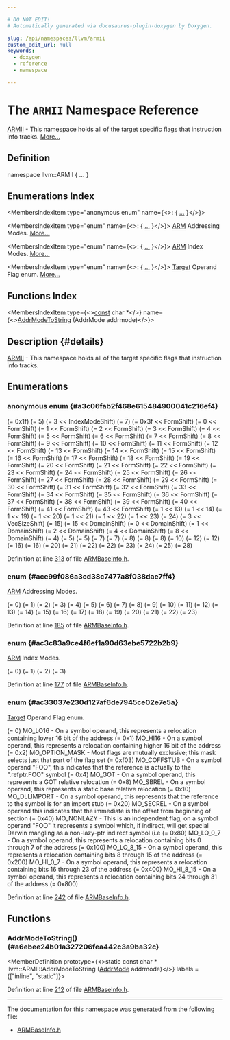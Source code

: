 ```yaml
---

# DO NOT EDIT!
# Automatically generated via docusaurus-plugin-doxygen by Doxygen.

slug: /api/namespaces/llvm/armii
custom_edit_url: null
keywords:
  - doxygen
  - reference
  - namespace

---
```





# The `ARMII` Namespace Reference

<DoxygenPage pluginConfig={pluginConfig}>

<a href="/docs/api/namespaces/llvm/armii">ARMII</a> - This namespace holds all of the target specific flags that instruction info tracks. <a href="#details">More...</a>

## Definition

<CodeBlock>namespace llvm::ARMII &#123; ... &#125;</CodeBlock>

## Enumerations Index

<MembersIndex>

<MembersIndexItem
  type="anonymous enum"
  name={<>:  &#123; <a href="#a3c06fab2f468e615484900041c216ef4">...</a> &#125;</>}>
</MembersIndexItem>

<MembersIndexItem
  type="enum"
  name={<>:  &#123; <a href="#ace99f086a3cd38c7477a8f038dae7ff4">...</a> &#125;</>}>
<a href="/docs/api/namespaces/llvm/arm">ARM</a> Addressing Modes. <a href="#ace99f086a3cd38c7477a8f038dae7ff4">More...</a>
</MembersIndexItem>

<MembersIndexItem
  type="enum"
  name={<>:  &#123; <a href="#ac3c83a9ce4f6ef1a90d63ebe5722b2b9">...</a> &#125;</>}>
<a href="/docs/api/namespaces/llvm/arm">ARM</a> Index Modes. <a href="#ac3c83a9ce4f6ef1a90d63ebe5722b2b9">More...</a>
</MembersIndexItem>

<MembersIndexItem
  type="enum"
  name={<>:  &#123; <a href="#ac33037e230d127af6de7945ce02e7e5a">...</a> &#125;</>}>
<a href="/docs/api/classes/llvm/target">Target</a> Operand Flag enum. <a href="#ac33037e230d127af6de7945ce02e7e5a">More...</a>
</MembersIndexItem>

</MembersIndex>

## Functions Index

<MembersIndex>

<MembersIndexItem
  type={<><a href="/docs/api/files/lib/lib/target/lib/target/aarch64/aarch64promoteconstant-cpp/#a90f8350fecae261c25be85d38b451bff">const</a> char &#42;</>}
  name={<><a href="#a6ebee24b01a327206fea442c3a9ba32c">AddrModeToString</a> (AddrMode addrmode)</>}>
</MembersIndexItem>

</MembersIndex>

## Description {#details}

<a href="/docs/api/namespaces/llvm/armii">ARMII</a> - This namespace holds all of the target specific flags that instruction info tracks.

<SectionDefinition>

## Enumerations

### anonymous enum  {#a3c06fab2f468e615484900041c216ef4}

<MemberDefinition
  prototype="anonymous enum ">

<EnumerationList title="Enumeration values">

<Link id="a3c06fab2f468e615484900041c216ef4aeda154c828d692cd52ca6cce8765f9ae" />
<EnumerationListItem name="AddrModeMask">
 (= 0x1f)
</EnumerationListItem>

<Link id="a3c06fab2f468e615484900041c216ef4ac928721626de611c1e5c7acfd4e05f79" />
<EnumerationListItem name="IndexModeShift">
 (= 5)
</EnumerationListItem>

<Link id="a3c06fab2f468e615484900041c216ef4a090893e44b7d8da1ed8e65cc6b586ae8" />
<EnumerationListItem name="IndexModeMask">
 (= 3 &lt;&lt; IndexModeShift)
</EnumerationListItem>

<Link id="a3c06fab2f468e615484900041c216ef4aeb065ca21ad29e8a7d32c082ede45a66" />
<EnumerationListItem name="FormShift">
 (= 7)
</EnumerationListItem>

<Link id="a3c06fab2f468e615484900041c216ef4a2adb030227483dbcc19765434c480053" />
<EnumerationListItem name="FormMask">
 (= 0x3f &lt;&lt; FormShift)
</EnumerationListItem>

<Link id="a3c06fab2f468e615484900041c216ef4aed92c669415789f4004e04ce570c8f1c" />
<EnumerationListItem name="Pseudo">
 (= 0  &lt;&lt; FormShift)
</EnumerationListItem>

<Link id="a3c06fab2f468e615484900041c216ef4a006df21e89b915d452a0a769edbd1c64" />
<EnumerationListItem name="MulFrm">
 (= 1  &lt;&lt; FormShift)
</EnumerationListItem>

<Link id="a3c06fab2f468e615484900041c216ef4a02160fd481cae2cd1b67c3972fda2397" />
<EnumerationListItem name="BrFrm">
 (= 2  &lt;&lt; FormShift)
</EnumerationListItem>

<Link id="a3c06fab2f468e615484900041c216ef4a08700a751be869c90ae442a171afe858" />
<EnumerationListItem name="BrMiscFrm">
 (= 3  &lt;&lt; FormShift)
</EnumerationListItem>

<Link id="a3c06fab2f468e615484900041c216ef4abcecd5036b40b4aebaf01b2304f9c002" />
<EnumerationListItem name="DPFrm">
 (= 4  &lt;&lt; FormShift)
</EnumerationListItem>

<Link id="a3c06fab2f468e615484900041c216ef4a653792773bc83f55fb36b21305e6de5e" />
<EnumerationListItem name="DPSoRegFrm">
 (= 5  &lt;&lt; FormShift)
</EnumerationListItem>

<Link id="a3c06fab2f468e615484900041c216ef4a54e0e908afc2e3d77d473f3d9abaa419" />
<EnumerationListItem name="LdFrm">
 (= 6  &lt;&lt; FormShift)
</EnumerationListItem>

<Link id="a3c06fab2f468e615484900041c216ef4aeee41de1ecfcbcd5fef848c94b559712" />
<EnumerationListItem name="StFrm">
 (= 7  &lt;&lt; FormShift)
</EnumerationListItem>

<Link id="a3c06fab2f468e615484900041c216ef4ae03ef20f695068dc8dbf598c887ea700" />
<EnumerationListItem name="LdMiscFrm">
 (= 8  &lt;&lt; FormShift)
</EnumerationListItem>

<Link id="a3c06fab2f468e615484900041c216ef4a7b4be3b089abbb825c716a376f3e114e" />
<EnumerationListItem name="StMiscFrm">
 (= 9  &lt;&lt; FormShift)
</EnumerationListItem>

<Link id="a3c06fab2f468e615484900041c216ef4a97c22f7cbddcad1dbeb521c20ba84de5" />
<EnumerationListItem name="LdStMulFrm">
 (= 10 &lt;&lt; FormShift)
</EnumerationListItem>

<Link id="a3c06fab2f468e615484900041c216ef4a0400fa94ac704cb3984523d5c16e8bb0" />
<EnumerationListItem name="LdStExFrm">
 (= 11 &lt;&lt; FormShift)
</EnumerationListItem>

<Link id="a3c06fab2f468e615484900041c216ef4aa5488270aef645f4683a4b7439dfa11e" />
<EnumerationListItem name="ArithMiscFrm">
 (= 12 &lt;&lt; FormShift)
</EnumerationListItem>

<Link id="a3c06fab2f468e615484900041c216ef4a37835bffd4595083a55ada78410fe71d" />
<EnumerationListItem name="SatFrm">
 (= 13 &lt;&lt; FormShift)
</EnumerationListItem>

<Link id="a3c06fab2f468e615484900041c216ef4a7f14067fceeb0b3b0639686c496e060e" />
<EnumerationListItem name="ExtFrm">
 (= 14 &lt;&lt; FormShift)
</EnumerationListItem>

<Link id="a3c06fab2f468e615484900041c216ef4a8cdaddf1a0ccd3d3f65afa9da3eb1ff6" />
<EnumerationListItem name="VFPUnaryFrm">
 (= 15 &lt;&lt; FormShift)
</EnumerationListItem>

<Link id="a3c06fab2f468e615484900041c216ef4a55a0264b50af6c9521be3cca1fc11deb" />
<EnumerationListItem name="VFPBinaryFrm">
 (= 16 &lt;&lt; FormShift)
</EnumerationListItem>

<Link id="a3c06fab2f468e615484900041c216ef4ace98e5833d0ad68d4dfd21a7bbb36628" />
<EnumerationListItem name="VFPConv1Frm">
 (= 17 &lt;&lt; FormShift)
</EnumerationListItem>

<Link id="a3c06fab2f468e615484900041c216ef4a7e043cecc6009d49df47e8d074a19c60" />
<EnumerationListItem name="VFPConv2Frm">
 (= 18 &lt;&lt; FormShift)
</EnumerationListItem>

<Link id="a3c06fab2f468e615484900041c216ef4ae60d56f8279fc06daae3281e3449fe0b" />
<EnumerationListItem name="VFPConv3Frm">
 (= 19 &lt;&lt; FormShift)
</EnumerationListItem>

<Link id="a3c06fab2f468e615484900041c216ef4a9b54c591f98cde359c5c2857c7ab2d99" />
<EnumerationListItem name="VFPConv4Frm">
 (= 20 &lt;&lt; FormShift)
</EnumerationListItem>

<Link id="a3c06fab2f468e615484900041c216ef4a440645dc8daf6b8f44950cdc6201260e" />
<EnumerationListItem name="VFPConv5Frm">
 (= 21 &lt;&lt; FormShift)
</EnumerationListItem>

<Link id="a3c06fab2f468e615484900041c216ef4a083e564b421567ee4954f484ba5ece1a" />
<EnumerationListItem name="VFPLdStFrm">
 (= 22 &lt;&lt; FormShift)
</EnumerationListItem>

<Link id="a3c06fab2f468e615484900041c216ef4acaab8ffeec66c151991cdf71966cd843" />
<EnumerationListItem name="VFPLdStMulFrm">
 (= 23 &lt;&lt; FormShift)
</EnumerationListItem>

<Link id="a3c06fab2f468e615484900041c216ef4a4cc69ded331759e666b971b4d14628c5" />
<EnumerationListItem name="VFPMiscFrm">
 (= 24 &lt;&lt; FormShift)
</EnumerationListItem>

<Link id="a3c06fab2f468e615484900041c216ef4a9fbfad472c878dd4554adbfae06693a9" />
<EnumerationListItem name="ThumbFrm">
 (= 25 &lt;&lt; FormShift)
</EnumerationListItem>

<Link id="a3c06fab2f468e615484900041c216ef4a06dd044ed6acb9826d80386eb15221da" />
<EnumerationListItem name="MiscFrm">
 (= 26 &lt;&lt; FormShift)
</EnumerationListItem>

<Link id="a3c06fab2f468e615484900041c216ef4a52b6190553781624b764a3c8454cda16" />
<EnumerationListItem name="NGetLnFrm">
 (= 27 &lt;&lt; FormShift)
</EnumerationListItem>

<Link id="a3c06fab2f468e615484900041c216ef4a61e15e5537018c68c1dc4c8c7af1eb77" />
<EnumerationListItem name="NSetLnFrm">
 (= 28 &lt;&lt; FormShift)
</EnumerationListItem>

<Link id="a3c06fab2f468e615484900041c216ef4a19ab1060b2d8a62e0de9f7661e166dbe" />
<EnumerationListItem name="NDupFrm">
 (= 29 &lt;&lt; FormShift)
</EnumerationListItem>

<Link id="a3c06fab2f468e615484900041c216ef4abf321dee38fdea651747214ea2ea1ffc" />
<EnumerationListItem name="NLdStFrm">
 (= 30 &lt;&lt; FormShift)
</EnumerationListItem>

<Link id="a3c06fab2f468e615484900041c216ef4a813add07fa7b80b98d9a16d2edad426a" />
<EnumerationListItem name="N1RegModImmFrm">
 (= 31 &lt;&lt; FormShift)
</EnumerationListItem>

<Link id="a3c06fab2f468e615484900041c216ef4a20ef9d68e9f16d0358a8dfdd2ea68700" />
<EnumerationListItem name="N2RegFrm">
 (= 32 &lt;&lt; FormShift)
</EnumerationListItem>

<Link id="a3c06fab2f468e615484900041c216ef4ad5f777a9436bbde8ff5c4e862bc0a796" />
<EnumerationListItem name="NVCVTFrm">
 (= 33 &lt;&lt; FormShift)
</EnumerationListItem>

<Link id="a3c06fab2f468e615484900041c216ef4a517430e55d5079566447a04c0489d06a" />
<EnumerationListItem name="NVDupLnFrm">
 (= 34 &lt;&lt; FormShift)
</EnumerationListItem>

<Link id="a3c06fab2f468e615484900041c216ef4abf176c7758ef5168e5e59cd24e8101b7" />
<EnumerationListItem name="N2RegVShLFrm">
 (= 35 &lt;&lt; FormShift)
</EnumerationListItem>

<Link id="a3c06fab2f468e615484900041c216ef4a6e76a8fcd56b5f6a73eb780d8fc8d22c" />
<EnumerationListItem name="N2RegVShRFrm">
 (= 36 &lt;&lt; FormShift)
</EnumerationListItem>

<Link id="a3c06fab2f468e615484900041c216ef4ad38e890e4c084c45101c55cd233a9dbf" />
<EnumerationListItem name="N3RegFrm">
 (= 37 &lt;&lt; FormShift)
</EnumerationListItem>

<Link id="a3c06fab2f468e615484900041c216ef4a169b6db4b5b9264244cd4166a78b1b70" />
<EnumerationListItem name="N3RegVShFrm">
 (= 38 &lt;&lt; FormShift)
</EnumerationListItem>

<Link id="a3c06fab2f468e615484900041c216ef4a48ed4454dbda05b840f1874c8d9689a4" />
<EnumerationListItem name="NVExtFrm">
 (= 39 &lt;&lt; FormShift)
</EnumerationListItem>

<Link id="a3c06fab2f468e615484900041c216ef4a6b9b9c5631dba89b4b76a1c87ba2f6f0" />
<EnumerationListItem name="NVMulSLFrm">
 (= 40 &lt;&lt; FormShift)
</EnumerationListItem>

<Link id="a3c06fab2f468e615484900041c216ef4a5764adb65f2701530fbe23f4df0fe3f9" />
<EnumerationListItem name="NVTBLFrm">
 (= 41 &lt;&lt; FormShift)
</EnumerationListItem>

<Link id="a3c06fab2f468e615484900041c216ef4ac259adb2a48175d5fb0a15c4fa2da02e" />
<EnumerationListItem name="N3RegCplxFrm">
 (= 43 &lt;&lt; FormShift)
</EnumerationListItem>

<Link id="a3c06fab2f468e615484900041c216ef4afef2da459a1ccbc0366f94e72d46a443" />
<EnumerationListItem name="UnaryDP">
 (= 1 &lt;&lt; 13)
</EnumerationListItem>

<Link id="a3c06fab2f468e615484900041c216ef4a4366f74e8766401ae0662bc25f409fce" />
<EnumerationListItem name="Xform16Bit">
 (= 1 &lt;&lt; 14)
</EnumerationListItem>

<Link id="a3c06fab2f468e615484900041c216ef4a357fee59a6e283ccb47175016e6f9af1" />
<EnumerationListItem name="ThumbArithFlagSetting">
 (= 1 &lt;&lt; 19)
</EnumerationListItem>

<Link id="a3c06fab2f468e615484900041c216ef4a6f4d311cce1cd30c215499f79215051c" />
<EnumerationListItem name="ValidForTailPredication">
 (= 1 &lt;&lt; 20)
</EnumerationListItem>

<Link id="a3c06fab2f468e615484900041c216ef4aa25c5be216c7a89861b0ef6822601465" />
<EnumerationListItem name="RetainsPreviousHalfElement">
 (= 1 &lt;&lt; 21)
</EnumerationListItem>

<Link id="a3c06fab2f468e615484900041c216ef4a9e2a02c8e15c43cfe03fee48f85f76cf" />
<EnumerationListItem name="HorizontalReduction">
 (= 1 &lt;&lt; 22)
</EnumerationListItem>

<Link id="a3c06fab2f468e615484900041c216ef4a1d1ee0a18b878ed2571430f0b9ba7441" />
<EnumerationListItem name="DoubleWidthResult">
 (= 1 &lt;&lt; 23)
</EnumerationListItem>

<Link id="a3c06fab2f468e615484900041c216ef4a07023b4966d755e56b328349ef01a237" />
<EnumerationListItem name="VecSizeShift">
 (= 24)
</EnumerationListItem>

<Link id="a3c06fab2f468e615484900041c216ef4a479711d0ab662307550fc709665589ea" />
<EnumerationListItem name="VecSize">
 (= 3 &lt;&lt; VecSizeShift)
</EnumerationListItem>

<Link id="a3c06fab2f468e615484900041c216ef4aa012182c14f9c2482a58fa3364d1eb0d" />
<EnumerationListItem name="DomainShift">
 (= 15)
</EnumerationListItem>

<Link id="a3c06fab2f468e615484900041c216ef4a96db53f04326f6421725b16e4ee7a596" />
<EnumerationListItem name="DomainMask">
 (= 15 &lt;&lt; DomainShift)
</EnumerationListItem>

<Link id="a3c06fab2f468e615484900041c216ef4a97f18b4a92c5fb6c0a355460b38972f7" />
<EnumerationListItem name="DomainGeneral">
 (= 0 &lt;&lt; DomainShift)
</EnumerationListItem>

<Link id="a3c06fab2f468e615484900041c216ef4a0fecec4134a451feb93566a8a0a75ae1" />
<EnumerationListItem name="DomainVFP">
 (= 1 &lt;&lt; DomainShift)
</EnumerationListItem>

<Link id="a3c06fab2f468e615484900041c216ef4a0f4e17fd43419980264bba50ce572d60" />
<EnumerationListItem name="DomainNEON">
 (= 2 &lt;&lt; DomainShift)
</EnumerationListItem>

<Link id="a3c06fab2f468e615484900041c216ef4a23ab698d5fa355a202fb1f18b173f811" />
<EnumerationListItem name="DomainNEONA8">
 (= 4 &lt;&lt; DomainShift)
</EnumerationListItem>

<Link id="a3c06fab2f468e615484900041c216ef4ab5112bfba90c616984021580dd1131b8" />
<EnumerationListItem name="DomainMVE">
 (= 8 &lt;&lt; DomainShift)
</EnumerationListItem>

<Link id="a3c06fab2f468e615484900041c216ef4ad1438da72fa84bb6273b19642b30102d" />
<EnumerationListItem name="ShiftTypeShift">
 (= 4)
</EnumerationListItem>

<Link id="a3c06fab2f468e615484900041c216ef4a00618e8ddecff544a382f17eee5b1f17" />
<EnumerationListItem name="M_BitShift">
 (= 5)
</EnumerationListItem>

<Link id="a3c06fab2f468e615484900041c216ef4a94937c6fd582b2b1c2e513261e2a9f80" />
<EnumerationListItem name="ShiftImmShift">
 (= 5)
</EnumerationListItem>

<Link id="a3c06fab2f468e615484900041c216ef4a2d3a85693ba6b152664ce982d29ef6c9" />
<EnumerationListItem name="ShiftShift">
 (= 7)
</EnumerationListItem>

<Link id="a3c06fab2f468e615484900041c216ef4ae5d393a29f5b96b3f5734c9befd48fe8" />
<EnumerationListItem name="N_BitShift">
 (= 7)
</EnumerationListItem>

<Link id="a3c06fab2f468e615484900041c216ef4aee6c849e05dd360134f0dfc493fbf5ee" />
<EnumerationListItem name="ImmHiShift">
 (= 8)
</EnumerationListItem>

<Link id="a3c06fab2f468e615484900041c216ef4ac6cab4f074287de9ba63f7c7ddebca89" />
<EnumerationListItem name="SoRotImmShift">
 (= 8)
</EnumerationListItem>

<Link id="a3c06fab2f468e615484900041c216ef4a9f2608a8d94538cd4232d031fca8bb46" />
<EnumerationListItem name="RegRsShift">
 (= 8)
</EnumerationListItem>

<Link id="a3c06fab2f468e615484900041c216ef4a28ff2a20bba10e44877b2411edbe56da" />
<EnumerationListItem name="ExtRotImmShift">
 (= 10)
</EnumerationListItem>

<Link id="a3c06fab2f468e615484900041c216ef4a25cbf3b6626bd02e6a550b889ee26164" />
<EnumerationListItem name="RegRdLoShift">
 (= 12)
</EnumerationListItem>

<Link id="a3c06fab2f468e615484900041c216ef4adec90df1e2b27389e60353f2422929c9" />
<EnumerationListItem name="RegRdShift">
 (= 12)
</EnumerationListItem>

<Link id="a3c06fab2f468e615484900041c216ef4a35364c7a76e6b2ce75528767f3ab8ce4" />
<EnumerationListItem name="RegRdHiShift">
 (= 16)
</EnumerationListItem>

<Link id="a3c06fab2f468e615484900041c216ef4a9d7f7bfd2c073070a0e5ff0c5e50961e" />
<EnumerationListItem name="RegRnShift">
 (= 16)
</EnumerationListItem>

<Link id="a3c06fab2f468e615484900041c216ef4a73612ad488b92b52c6e6290dfc010c64" />
<EnumerationListItem name="S_BitShift">
 (= 20)
</EnumerationListItem>

<Link id="a3c06fab2f468e615484900041c216ef4addcc7038e5a00aa5613be7c281e890da" />
<EnumerationListItem name="W_BitShift">
 (= 21)
</EnumerationListItem>

<Link id="a3c06fab2f468e615484900041c216ef4a31dc8b6b925501ece3070d3c9aac0441" />
<EnumerationListItem name="AM3_I_BitShift">
 (= 22)
</EnumerationListItem>

<Link id="a3c06fab2f468e615484900041c216ef4a220850d35e7d055471ce7aaec0761da2" />
<EnumerationListItem name="D_BitShift">
 (= 22)
</EnumerationListItem>

<Link id="a3c06fab2f468e615484900041c216ef4adf470c249d18957dba8b679fad3d55a0" />
<EnumerationListItem name="U_BitShift">
 (= 23)
</EnumerationListItem>

<Link id="a3c06fab2f468e615484900041c216ef4a5976e5fe0a3c2b3be52cfaf8662fbb2e" />
<EnumerationListItem name="P_BitShift">
 (= 24)
</EnumerationListItem>

<Link id="a3c06fab2f468e615484900041c216ef4aaf198a659911e3a9f40ee0744794cd6d" />
<EnumerationListItem name="I_BitShift">
 (= 25)
</EnumerationListItem>

<Link id="a3c06fab2f468e615484900041c216ef4a7803690ce38a1b0032a1c19d8c750c54" />
<EnumerationListItem name="CondShift">
 (= 28)
</EnumerationListItem>

</EnumerationList>

Definition at line <a href="/docs/api/files/lib/lib/target/lib/target/arm/lib/target/arm/mctargetdesc/armbaseinfo-h/#l00313">313</a> of file <a href="/docs/api/files/lib/lib/target/lib/target/arm/lib/target/arm/mctargetdesc/armbaseinfo-h">ARMBaseInfo.h</a>.
</MemberDefinition>

### enum  {#ace99f086a3cd38c7477a8f038dae7ff4}

<MemberDefinition
  prototype="enum llvm::ARMII::AddrMode ">
<a href="/docs/api/namespaces/llvm/arm">ARM</a> Addressing Modes.

<EnumerationList title="Enumeration values">

<Link id="ace99f086a3cd38c7477a8f038dae7ff4a7231462a5c39f1e6f5277b897908683e" />
<EnumerationListItem name="AddrModeNone">
 (= 0)
</EnumerationListItem>

<Link id="ace99f086a3cd38c7477a8f038dae7ff4a9e413b3d35ed41939d4632ff7a855725" />
<EnumerationListItem name="AddrMode1">
 (= 1)
</EnumerationListItem>

<Link id="ace99f086a3cd38c7477a8f038dae7ff4a7d9742a01ea175053d76a714474d88a6" />
<EnumerationListItem name="AddrMode2">
 (= 2)
</EnumerationListItem>

<Link id="ace99f086a3cd38c7477a8f038dae7ff4a3e943d975799a4c55333c54eac1a7991" />
<EnumerationListItem name="AddrMode3">
 (= 3)
</EnumerationListItem>

<Link id="ace99f086a3cd38c7477a8f038dae7ff4a9dbb177d004cae6c3474b6aadc8ae07e" />
<EnumerationListItem name="AddrMode4">
 (= 4)
</EnumerationListItem>

<Link id="ace99f086a3cd38c7477a8f038dae7ff4a0209ae669364c237e24dbc0c4df6036e" />
<EnumerationListItem name="AddrMode5">
 (= 5)
</EnumerationListItem>

<Link id="ace99f086a3cd38c7477a8f038dae7ff4a8388bb748b26edbdb8bb5d5ab6f16853" />
<EnumerationListItem name="AddrMode6">
 (= 6)
</EnumerationListItem>

<Link id="ace99f086a3cd38c7477a8f038dae7ff4abfbcc124d3a4fa763e275b5b199fd81b" />
<EnumerationListItem name="AddrModeT1_1">
 (= 7)
</EnumerationListItem>

<Link id="ace99f086a3cd38c7477a8f038dae7ff4a45c1a7867d7bed69326c02dca510e4cc" />
<EnumerationListItem name="AddrModeT1_2">
 (= 8)
</EnumerationListItem>

<Link id="ace99f086a3cd38c7477a8f038dae7ff4a27e4e6aef06beef44d8cc58e32c22fdc" />
<EnumerationListItem name="AddrModeT1_4">
 (= 9)
</EnumerationListItem>

<Link id="ace99f086a3cd38c7477a8f038dae7ff4a147ee44cd2b5425325839f5f0fa897ad" />
<EnumerationListItem name="AddrModeT1_s">
 (= 10)
</EnumerationListItem>

<Link id="ace99f086a3cd38c7477a8f038dae7ff4a4f27c00983ba7efdb7177e52c27584b9" />
<EnumerationListItem name="AddrModeT2_i12">
 (= 11)
</EnumerationListItem>

<Link id="ace99f086a3cd38c7477a8f038dae7ff4a976ddbecac99af6819d058790e33e137" />
<EnumerationListItem name="AddrModeT2_i8">
 (= 12)
</EnumerationListItem>

<Link id="ace99f086a3cd38c7477a8f038dae7ff4aab60d264e38d6e79c407317e0524fcce" />
<EnumerationListItem name="AddrModeT2_i8pos">
 (= 13)
</EnumerationListItem>

<Link id="ace99f086a3cd38c7477a8f038dae7ff4a8b4dc1a6ebdfa338bb66daa0dac9e6f5" />
<EnumerationListItem name="AddrModeT2_i8neg">
 (= 14)
</EnumerationListItem>

<Link id="ace99f086a3cd38c7477a8f038dae7ff4af53086c6fc70088a1be00db2e4e3c928" />
<EnumerationListItem name="AddrModeT2_so">
 (= 15)
</EnumerationListItem>

<Link id="ace99f086a3cd38c7477a8f038dae7ff4af9852c0cf1e5c1418ab8ac2b480e1190" />
<EnumerationListItem name="AddrModeT2_pc">
 (= 16)
</EnumerationListItem>

<Link id="ace99f086a3cd38c7477a8f038dae7ff4af3a6218c9c9bd03381633c799e5226d9" />
<EnumerationListItem name="AddrModeT2_i8s4">
 (= 17)
</EnumerationListItem>

<Link id="ace99f086a3cd38c7477a8f038dae7ff4a44874e651b75b372574cc861fee08896" />
<EnumerationListItem name="AddrMode_i12">
 (= 18)
</EnumerationListItem>

<Link id="ace99f086a3cd38c7477a8f038dae7ff4a3747b57333522e1d11664379a2d9917a" />
<EnumerationListItem name="AddrMode5FP16">
 (= 19)
</EnumerationListItem>

<Link id="ace99f086a3cd38c7477a8f038dae7ff4a8e8bd0fde548250887530336fa6ee2da" />
<EnumerationListItem name="AddrModeT2_ldrex">
 (= 20)
</EnumerationListItem>

<Link id="ace99f086a3cd38c7477a8f038dae7ff4aac7571d8c1b21260b02bd8b7d3bb637d" />
<EnumerationListItem name="AddrModeT2_i7s4">
 (= 21)
</EnumerationListItem>

<Link id="ace99f086a3cd38c7477a8f038dae7ff4a686f044e7ff2a5ff778e03d30e7acacb" />
<EnumerationListItem name="AddrModeT2_i7s2">
 (= 22)
</EnumerationListItem>

<Link id="ace99f086a3cd38c7477a8f038dae7ff4a987c9c423c608a5f21f3a2c16bf9dff4" />
<EnumerationListItem name="AddrModeT2_i7">
 (= 23)
</EnumerationListItem>

</EnumerationList>

Definition at line <a href="/docs/api/files/lib/lib/target/lib/target/arm/lib/target/arm/mctargetdesc/armbaseinfo-h/#l00185">185</a> of file <a href="/docs/api/files/lib/lib/target/lib/target/arm/lib/target/arm/mctargetdesc/armbaseinfo-h">ARMBaseInfo.h</a>.
</MemberDefinition>

### enum  {#ac3c83a9ce4f6ef1a90d63ebe5722b2b9}

<MemberDefinition
  prototype="enum llvm::ARMII::IndexMode ">
<a href="/docs/api/namespaces/llvm/arm">ARM</a> Index Modes.

<EnumerationList title="Enumeration values">

<Link id="ac3c83a9ce4f6ef1a90d63ebe5722b2b9a02d5ab304efd1b563cbe831bd5f7ba40" />
<EnumerationListItem name="IndexModeNone">
 (= 0)
</EnumerationListItem>

<Link id="ac3c83a9ce4f6ef1a90d63ebe5722b2b9abf29846376f4da85457ab5fbc9dfcc70" />
<EnumerationListItem name="IndexModePre">
 (= 1)
</EnumerationListItem>

<Link id="ac3c83a9ce4f6ef1a90d63ebe5722b2b9ab9fd312a3c788e0bd21fc94e46cf5ab2" />
<EnumerationListItem name="IndexModePost">
 (= 2)
</EnumerationListItem>

<Link id="ac3c83a9ce4f6ef1a90d63ebe5722b2b9a8170f98efa38651a1ae5d7a27d0ae19c" />
<EnumerationListItem name="IndexModeUpd">
 (= 3)
</EnumerationListItem>

</EnumerationList>

Definition at line <a href="/docs/api/files/lib/lib/target/lib/target/arm/lib/target/arm/mctargetdesc/armbaseinfo-h/#l00177">177</a> of file <a href="/docs/api/files/lib/lib/target/lib/target/arm/lib/target/arm/mctargetdesc/armbaseinfo-h">ARMBaseInfo.h</a>.
</MemberDefinition>

### enum  {#ac33037e230d127af6de7945ce02e7e5a}

<MemberDefinition
  prototype="enum llvm::ARMII::TOF ">
<a href="/docs/api/classes/llvm/target">Target</a> Operand Flag enum.

<EnumerationList title="Enumeration values">

<Link id="ac33037e230d127af6de7945ce02e7e5aac8d5b41e417b81d1460929338ac1466e" />
<EnumerationListItem name="MO_NO_FLAG">
 (= 0)
</EnumerationListItem>

<Link id="ac33037e230d127af6de7945ce02e7e5aa2caa393204bf9261fbdca805199923a8" />
<EnumerationListItem name="MO_LO16">
MO&#95;LO16 - On a symbol operand, this represents a relocation containing lower 16 bit of the address (= 0x1)
</EnumerationListItem>

<Link id="ac33037e230d127af6de7945ce02e7e5aa7cbf61a60ec67440fb388b9373dc1148" />
<EnumerationListItem name="MO_HI16">
MO&#95;HI16 - On a symbol operand, this represents a relocation containing higher 16 bit of the address (= 0x2)
</EnumerationListItem>

<Link id="ac33037e230d127af6de7945ce02e7e5aa0e45cd4ab4a729746f756f8d92e231b4" />
<EnumerationListItem name="MO_OPTION_MASK">
MO&#95;OPTION&#95;MASK - Most flags are mutually exclusive; this mask selects just that part of the flag set (= 0xf03)
</EnumerationListItem>

<Link id="ac33037e230d127af6de7945ce02e7e5aafbf06a19f49d98cf37ed7aed51b56f02" />
<EnumerationListItem name="MO_COFFSTUB">
MO&#95;COFFSTUB - On a symbol operand &quot;FOO&quot;, this indicates that the reference is actually to the &quot;.refptr.FOO&quot; symbol (= 0x4)
</EnumerationListItem>

<Link id="ac33037e230d127af6de7945ce02e7e5aaeea291fff7f2b259205744614e6662e4" />
<EnumerationListItem name="MO_GOT">
MO&#95;GOT - On a symbol operand, this represents a GOT relative relocation (= 0x8)
</EnumerationListItem>

<Link id="ac33037e230d127af6de7945ce02e7e5aa6e0069022b9ec2f92ca5b23c03fe4485" />
<EnumerationListItem name="MO_SBREL">
MO&#95;SBREL - On a symbol operand, this represents a static base relative relocation (= 0x10)
</EnumerationListItem>

<Link id="ac33037e230d127af6de7945ce02e7e5aaa0968323e2f2cf5c8fdb022281f1342f" />
<EnumerationListItem name="MO_DLLIMPORT">
MO&#95;DLLIMPORT - On a symbol operand, this represents that the reference to the symbol is for an import stub (= 0x20)
</EnumerationListItem>

<Link id="ac33037e230d127af6de7945ce02e7e5aabaa947d15677c50bad001c76a42f74b0" />
<EnumerationListItem name="MO_SECREL">
MO&#95;SECREL - On a symbol operand this indicates that the immediate is the offset from beginning of section (= 0x40)
</EnumerationListItem>

<Link id="ac33037e230d127af6de7945ce02e7e5aa423a53db845fec016f1d73e6d066481f" />
<EnumerationListItem name="MO_NONLAZY">
MO&#95;NONLAZY - This is an independent flag, on a symbol operand &quot;FOO&quot; it represents a symbol which, if indirect, will get special Darwin mangling as a non-lazy-ptr indirect symbol (i.e (= 0x80)
</EnumerationListItem>

<Link id="ac33037e230d127af6de7945ce02e7e5aa334b1addbb0ed4daecacf272c6015ce0" />
<EnumerationListItem name="MO_LO_0_7">
MO&#95;LO&#95;0&#95;7 - On a symbol operand, this represents a relocation containing bits 0 through 7 of the address (= 0x100)
</EnumerationListItem>

<Link id="ac33037e230d127af6de7945ce02e7e5aa41164ff73c8cdecde5d7defd47f7a5e4" />
<EnumerationListItem name="MO_LO_8_15">
MO&#95;LO&#95;8&#95;15 - On a symbol operand, this represents a relocation containing bits 8 through 15 of the address (= 0x200)
</EnumerationListItem>

<Link id="ac33037e230d127af6de7945ce02e7e5aadcdbb51d3e91fb2eaf39fabde37e36f7" />
<EnumerationListItem name="MO_HI_0_7">
MO&#95;HI&#95;0&#95;7 - On a symbol operand, this represents a relocation containing bits 16 through 23 of the address (= 0x400)
</EnumerationListItem>

<Link id="ac33037e230d127af6de7945ce02e7e5aa5ed8a37ef2b6b38554cd0f15f1d5f930" />
<EnumerationListItem name="MO_HI_8_15">
MO&#95;HI&#95;8&#95;15 - On a symbol operand, this represents a relocation containing bits 24 through 31 of the address (= 0x800)
</EnumerationListItem>

</EnumerationList>

Definition at line <a href="/docs/api/files/lib/lib/target/lib/target/arm/lib/target/arm/mctargetdesc/armbaseinfo-h/#l00242">242</a> of file <a href="/docs/api/files/lib/lib/target/lib/target/arm/lib/target/arm/mctargetdesc/armbaseinfo-h">ARMBaseInfo.h</a>.
</MemberDefinition>

</SectionDefinition>

<SectionDefinition>

## Functions

### AddrModeToString() {#a6ebee24b01a327206fea442c3a9ba32c}

<MemberDefinition
  prototype={<>static const char &#42; llvm::ARMII::AddrModeToString (<a href="#ace99f086a3cd38c7477a8f038dae7ff4">AddrMode</a> addrmode)</>}
  labels = {["inline", "static"]}>

Definition at line <a href="/docs/api/files/lib/lib/target/lib/target/arm/lib/target/arm/mctargetdesc/armbaseinfo-h/#l00212">212</a> of file <a href="/docs/api/files/lib/lib/target/lib/target/arm/lib/target/arm/mctargetdesc/armbaseinfo-h">ARMBaseInfo.h</a>.
</MemberDefinition>

</SectionDefinition>

<hr/>

The documentation for this namespace was generated from the following file:

<ul>
<li><a href="/docs/api/files/lib/lib/target/lib/target/arm/lib/target/arm/mctargetdesc/armbaseinfo-h">ARMBaseInfo.h</a></li>
</ul>

</DoxygenPage>
